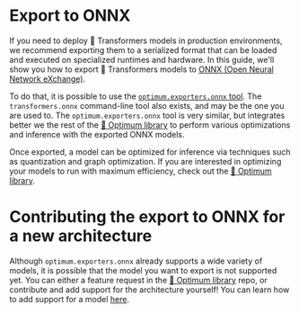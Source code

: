 <!--Copyright 2020 The HuggingFace Team. All rights reserved.

Licensed under the Apache License, Version 2.0 (the "License"); you may not use this file except in compliance with
the License. You may obtain a copy of the License at

http://www.apache.org/licenses/LICENSE-2.0

Unless required by applicable law or agreed to in writing, software distributed under the License is distributed on
an "AS IS" BASIS, WITHOUT WARRANTIES OR CONDITIONS OF ANY KIND, either express or implied. See the License for the
specific language governing permissions and limitations under the License.
-->

# Export to ONNX

If you need to deploy 🤗 Transformers models in production environments, we recommend
exporting them to a serialized format that can be loaded and executed on specialized
runtimes and hardware. In this guide, we'll show you how to export 🤗 Transformers
models to [ONNX (Open Neural Network eXchange)](http://onnx.ai).

To do that, it is possible to use the [`optimum.exporters.onnx` tool](https://huggingface.co/docs/optimum/exporters/onnx/usage_guides/export_a_model).
The `transformers.onnx` command-line tool also exists, and may be the one you are used to. The `optimum.exporters.onnx` tool is very similar,
but integrates better we the rest of the [🤗 Optimum library](https://github.com/huggingface/optimum) to perform various optimizations and
inference with the exported ONNX models.


<Tip>

Once exported, a model can be optimized for inference via techniques such as
quantization and graph optimization. If you are interested in optimizing your models to run with
maximum efficiency, check out the [🤗 Optimum
library](https://github.com/huggingface/optimum).

</Tip>


# Contributing the export to ONNX for a new architecture

Although `optimum.exporters.onnx` already supports a wide variety of models, it is possible that the model you want to export
is not supported yet. You can either a feature request in the [🤗 Optimum library](https://github.com/huggingface/optimum) repo,
or contribute and add support for the architecture yourself!
You can learn how to add support for a model [here](https://huggingface.co/docs/optimum/exporters/onnx/usage_guides/contribute).

